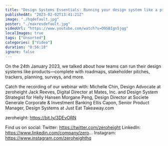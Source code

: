 ```yaml
---
title: "Design Systems Essentials: Running your design system like a product"
publishedAt: "2023-02-02T13:41:21Z"
image: "./hqdefault.jpg"
poster: "./maxresdefault.jpg"
videoUrl: "https://www.youtube.com/watch?v=O9SBIgn5jqg"
localImages: true
tags: ["Unsorted"]
categories: ["Video"]
duration: "0:56:18"
ignore: false
---
```


On the 24th January 2023, we talked about how teams can run their design systems like products—complete with roadmaps, stakeholder pitches, trackers, planning, surveys, and more.

Catch the recording of our webinar with:
Michelle Chin, Design Advocate at zeroheight
Jack Reeves, Digital Director at Mates, Inc. and Design System Strategist for Helly Hansen
Morgane Peng, Design Director at Societe Generale Corporate & Investment Banking
Ellis Capon, Senior Product Manager, Design Systems at Just Eat Takeaway.com

zeroheight: https://bit.ly/3DEvORN

Find us on social:
Twitter: https://twitter.com/zeroheight
LinkedIn: https://www.linkedin.com/company/zero...
Instagram: https://www.instagram.com/zeroheighthq
